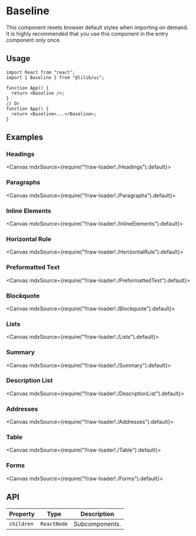 
<Meta title="Configs/Baseline" />

# Baseline

This component resets browser default styles when importing on demand. It is highly recommended that you use this component in the entry component only once.

## Usage

```tsx
import React from "react";
import { Baseline } from "@lilib/ui";

function App() {
  return <Baseline />;
}
// Or
function App() {
  return <Baseline>...</Baseline>;
}
```

## Examples

### Headings

<Canvas mdxSource={require("!!raw-loader!./Headings").default}>
  <Story id="examples-baseline--headings" />
</Canvas>

### Paragraphs

<Canvas mdxSource={require("!!raw-loader!./Paragraphs").default}>
  <Story id="examples-baseline--paragraphs" />
</Canvas>

### Inline Elements

<Canvas mdxSource={require("!!raw-loader!./InlineElements").default}>
  <Story id="examples-baseline--inline-elements" />
</Canvas>

### Horizontal Rule

<Canvas mdxSource={require("!!raw-loader!./HorizontalRule").default}>
  <Story id="examples-baseline--horizontal-rule" />
</Canvas>

### Preformatted Text

<Canvas mdxSource={require("!!raw-loader!./PreformattedText").default}>
  <Story id="examples-baseline--preformatted-text" />
</Canvas>

### Blockquote

<Canvas mdxSource={require("!!raw-loader!./Blockquote").default}>
  <Story id="examples-baseline--blockquote" />
</Canvas>

### Lists

<Canvas mdxSource={require("!!raw-loader!./Lists").default}>
  <Story id="examples-baseline--lists" />
</Canvas>

### Summary

<Canvas mdxSource={require("!!raw-loader!./Summary").default}>
  <Story id="examples-baseline--summary" />
</Canvas>

### Description List

<Canvas mdxSource={require("!!raw-loader!./DescriptionList").default}>
  <Story id="examples-baseline--description-list" />
</Canvas>

### Addresses

<Canvas mdxSource={require("!!raw-loader!./Addresses").default}>
  <Story id="examples-baseline--addresses" />
</Canvas>

### Table

<Canvas mdxSource={require("!!raw-loader!./Table").default}>
  <Story id="examples-baseline--table" />
</Canvas>

### Forms

<Canvas mdxSource={require("!!raw-loader!./Forms").default}>
  <Story id="examples-baseline--forms" />
</Canvas>

## API

| Property   | Type        | Description    |
| ---------- | ----------- | -------------- |
| `children` | `ReactNode` | Subcomponents. |
